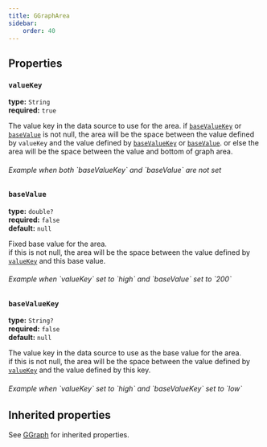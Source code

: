 ```yaml
---
title: GGraphArea
sidebar:
    order: 40
---
```



## Properties

### `valueKey`

**type:** `String`  
**required:** `true`

The value key in the data source to use for the area.
if [`baseValueKey`](#basevaluekey) or [`baseValue`](#basevalue) is not null, the area will be the space between the value defined by `valueKey` and the value defined by [`baseValueKey`](#basevaluekey) or [`baseValue`](#basevalue).
or else the area will be the space between the value and bottom of graph area.

<h6>Example when both `baseValueKey` and `baseValue` are not set</h6>

<EmbedChart name="graph_area1"/>

### `baseValue`
**type:** `double?`  
**required:** `false`  
**default:** `null`

Fixed base value for the area.  
if this is not null, the area will be the space between the value defined by [`valueKey`](#valuekey) and this base value.

<h6>Example when `valueKey` set to `high` and `baseValue` set to `200`</h6>

<EmbedChart name="graph_area2"/>

### `baseValueKey`
**type:** `String?`   
**required:** `false`   
**default:** `null`  

The value key in the data source to use as the base value for the area.  
if this is not null, the area will be the space between the value defined by [`valueKey`](#valuekey) and the value defined by this key.

<h6>Example when `valueKey` set to `high` and `baseValueKey` set to `low`</h6>

<EmbedChart name="graph_area3"/>

## Inherited properties 

See [GGraph](../graph/) for inherited properties.